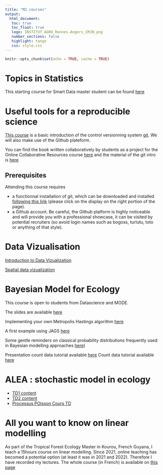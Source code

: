 ```yaml
---
title: "M2 courses"
output: 
  html_document:
   toc: true
   toc_float: true
   logo: INSTITUT_AGRO_Rennes-Angers_CMJN_png
   number_sections: false
   highlight: tango
   css: style.css
---
```





```r
knitr::opts_chunk$set(echo = TRUE, cache = TRUE)
```


# Topics in Statistics

This starting course for Smart Data master student can be found [here](https://marieetienne.github.io/TopicsInStatistics/)

# Useful tools for a reproducible science

[This course](https://marieetienne.github.io/reproductibilite/_presentation) is a basic introduction of the control versionning system [git](https://git-scm.com/). We will also make use  of the Github plateform.

You can find the book written collaboratively by students as a project for the Online Collaborative Resources course [here](https://marieetienne.github.io/MODE_reproduciblescience/) and the material of the git intro is [here](https://marieetienne.github.io/reproductibilite/_presentation/english_version.html)


## Prerequisites

Attending this course requires 

   - a functionnal installation of git, which can be downloaded and installed [following this link](https://git-scm.com/downloads) (please click on the display on the right portion of the page).
   - a Github account. Be careful, the Github platform is highly noticeable and will provide you with a professional showcase, it can be visited by potential recruiters (so avoid login names such as bogoss, turlutu, toto or anything of that style).


# Data Vizualisation 

[Introduction to Data Vizualization](https://marieetienne.github.io/Vizualisation/_presentation/visu_intro.html)

[Spatial data vizualization](https://marieetienne.github.io/Vizualisation/_presentation/maps.html)

# Bayesian Model for Ecology

This course is open to students from Datascience and MODE.

The slides are available  [here](https://marieetienne.github.io/bayesian_and_ecology/_presentation/#1)

Implementing your own Metropolis Hastings algorithm  [here](https://marieetienne.github.io/bayesian_and_ecology/_presentation/simpleMCMC.html)

A first example using JAGS  [here](https://marieetienne.github.io/bayesian_and_ecology/_presentation/IllustrationMCMC.html)

Some gentle reminders on classical probability distributions frequently used in Bayesian modelling approaches [here](https://marieetienne.github.io/bayesian_and_ecology/_presentation/LoiProbas.html))


Presentation count data tutorial available  [here](slides/Presentation_pup.pdf)
Count data tutorial available  [here](slides/TD_Pup2.pdf) 

# ALEA : stochastic model in ecology 

* [TD1 content](https://marieetienne.github.io/MODE/_presentation/TD1.html)
* [TD2 content](https://marieetienne.github.io/MODE/_presentation/TD2.html)
* [Processus POisson Cours TD](https://marieetienne.github.io/MODE/_presentation/coursTD_ppd ...html)


# All you want to know on linear modelling

As part of the Tropical Forest Ecology Master in Kourou, French Guyana, I teach a 15hours course on linear modelling. Since 2021, online teaching has becomed a potential option (at least it was in 2021 and 2022). Therefore I have recorded my lectures. The whole course (in French) is available on [this page](linearmodel.html) 

